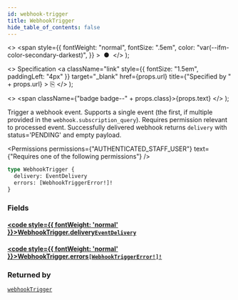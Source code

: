 ```yaml
---
id: webhook-trigger
title: WebhookTrigger
hide_table_of_contents: false
---
```


  <>
    <span
      style={{
        fontWeight: "normal",
        fontSize: ".5em",
        color: "var(--ifm-color-secondary-darkest)",
      }}
    >
      &nbsp;●&nbsp;
    </span>
  </>
);

  <>
    Specification
    <a
      className="link"
      style={{ fontSize: "1.5em", paddingLeft: "4px" }}
      target="\_blank"
      href={props.url}
      title={"Specified by " + props.url}
    >
      ⎘
    </a>
  </>
);

  <>
    <span className={"badge badge--" + props.class}>{props.text}</span>
  </>
);

Trigger a webhook event. Supports a single event (the first, if multiple provided in the `webhook.subscription_query`). Requires permission relevant to processed event. Successfully delivered webhook returns `delivery` with status='PENDING' and empty payload.

<Badge text="Added in Saleor 3.11" class="secondary margin-bottom--sm" />

<FeaturePreview />

<Permissions
  permissions={"AUTHENTICATED_STAFF_USER"}
  text={"Requires one of the following permissions"}
/>

```graphql
type WebhookTrigger {
  delivery: EventDelivery
  errors: [WebhookTriggerError!]!
}
```

### Fields

#### [<code style={{ fontWeight: 'normal' }}>WebhookTrigger.<b>delivery</b></code>](#)<Bullet />[`EventDelivery`](../../../api-reference/miscellaneous/objects/event-delivery) <Badge class="secondary" text="object"/> <Badge class="secondary" text="miscellaneous"/>

>

#### [<code style={{ fontWeight: 'normal' }}>WebhookTrigger.<b>errors</b></code>](#)<Bullet />[`[WebhookTriggerError!]!`](../../../api-reference/webhooks/objects/webhook-trigger-error) <Badge class="secondary" text="non-null"/> <Badge class="secondary" text="object"/> <Badge class="secondary" text="webhooks"/>

>

### Returned by

[`webhookTrigger`](../../../api-reference/webhooks/mutations/webhook-trigger) <Badge class="secondary" text="mutation"/>


